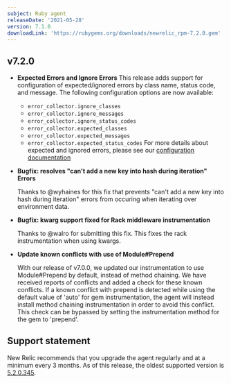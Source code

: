 ```yaml
---
subject: Ruby agent
releaseDate: '2021-05-28'
version: 7.1.0
downloadLink: 'https://rubygems.org/downloads/newrelic_rpm-7.2.0.gem'
---
```


## v7.2.0

  * **Expected Errors and Ignore Errors**
    This release adds support for configuration of expected/ignored errors by class name, status code, and message. The following configuration options are now available:
    - `error_collector.ignore_classes`
    - `error_collector.ignore_messages`
    - `error_collector.ignore_status_codes`
    - `error_collector.expected_classes`
    - `error_collector.expected_messages`
    - `error_collector.expected_status_codes`
    For more details about expected and ignored errors, please see our [configuration documentation](https://docs.newrelic.com/docs/agents/ruby-agent/configuration/)

  * **Bugfix: resolves "can't add a new key into hash during iteration" Errors**

    Thanks to @wyhaines for this fix that prevents "can't add a new key into hash during iteration" errors from occuring when iterating over environment data.

  * **Bugfix: kwarg support fixed for Rack middleware instrumentation**
   
    Thanks to @walro for submitting this fix. This fixes the rack instrumentation when using kwargs. 

  * **Update known conflicts with use of Module#Prepend**

    With our release of v7.0.0, we updated our instrumentation to use Module#Prepend by default, instead of method chaining. We have received reports of conflicts and added a check for these known conflicts. If a known conflict with prepend is detected while using the default value of 'auto' for gem instrumentation, the agent will instead install method chaining instrumentation in order to avoid this conflict. This check can be bypassed by setting the instrumentation method for the gem to 'prepend'.


## Support statement

New Relic recommends that you upgrade the agent regularly and at a minimum every 3 months. As of this release, the oldest supported version is [5.2.0.345](https://docs.newrelic.com/docs/release-notes/agent-release-notes/ruby-release-notes/ruby-agent-520345).
